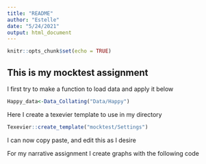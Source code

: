 ```yaml
---
title: "README"
author: "Estelle"
date: "5/24/2021"
output: html_document
---
```


```r
knitr::opts_chunk$set(echo = TRUE)
```

## This is my mocktest assignment

I first try to make a function to load data and apply it below
```r
Happy_data<-Data_Collating("Data/Happy")
```

Here I create a texevier template to use in my directory
```r
Texevier::create_template("mocktest/Settings")
```
I can now copy paste, and edit this as I desire

For my narrative assignment I create graphs with the following code
```r

```

